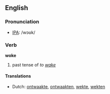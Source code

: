 ==English==
=== Pronunciation ===
*[[w:IPA|IPA]]: /wɔʊk/

=== Verb ===
'''woke'''

# past tense of ''to [[wake]]''

==== Translations ====
*Dutch: [[ontwaakte]], [[ontwaakten]], [[wekte]], [[wekten]]